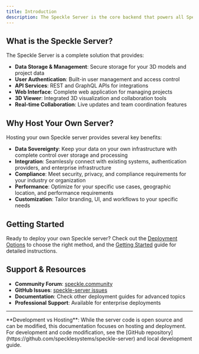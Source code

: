 ```yaml
---
title: Introduction
description: The Speckle Server is the core backend that powers all Speckle functionality. This section focuses on hosting and deploying your own Speckle server instance, giving you complete control over your data and infrastructure.
---
```


## What is the Speckle Server?

The Speckle Server is a complete solution that provides:

- **Data Storage & Management**: Secure storage for your 3D models and project data
- **User Authentication**: Built-in user management and access control
- **API Services**: REST and GraphQL APIs for integrations
- **Web Interface**: Complete web application for managing projects
- **3D Viewer**: Integrated 3D visualization and collaboration tools
- **Real-time Collaboration**: Live updates and team coordination features

## Why Host Your Own Server?

Hosting your own Speckle server provides several key benefits:

- **Data Sovereignty**: Keep your data on your own infrastructure with complete control over storage and processing
- **Integration**: Seamlessly connect with existing systems, authentication providers, and enterprise infrastructure
- **Compliance**: Meet security, privacy, and compliance requirements for your industry or organization
- **Performance**: Optimize for your specific use cases, geographic location, and performance requirements
- **Customization**: Tailor branding, UI, and workflows to your specific needs

## Getting Started

Ready to deploy your own Speckle server? Check out the [Deployment Options](/developers/server/deployment-options) 
to choose the right method, and the [Getting Started](/developers/server/getting-started) guide for detailed instructions.

## Support & Resources

- **Community Forum**: [speckle.community](https://speckle.community)
- **GitHub Issues**: [speckle-server issues](https://github.com/specklesystems/speckle-server/)
- **Documentation**: Check other deployment guides for advanced topics
- **Professional Support**: Available for enterprise deployments

---

<Note>
  **Development vs Hosting**: While the server code is open source and can be
  modified, this documentation focuses on hosting and deployment. For
  development and code modification, see the [GitHub
  repository](https://github.com/specklesystems/speckle-server) and local
  development guide.
</Note>
